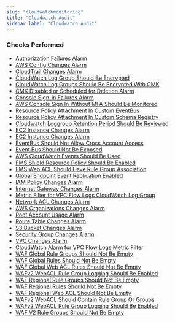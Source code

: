 ```yaml
---
slug: "cloudwatchmonitoring"
title: "Cloudwatch Audit"
sidebar_label: "Cloudwatch Audit"
---
```


### Checks Performed

- [Authorization Failures Alarm](cloudwatchmonitoring/rules/authorization_failures_alarm)
- [AWS Config Changes Alarm](cloudwatchmonitoring/rules/aws_config_changes_alarm)
- [CloudTrail Changes Alarm](cloudwatchmonitoring/rules/cloudtrail_changes_alarm)
- [CloudWatch Log Group Should Be Encrypted](cloudwatchmonitoring/rules/cloudwatch_log_groups_not_encrypted)
- [CloudWatch Log Groups Should Be Encrypted With CMK](cloudwatchmonitoring/rules/cloudwatch_log_groups_with_cmk)
- [CMK Disabled or Scheduled for Deletion Alarm](cloudwatchmonitoring/rules/cmk_disabled_or_scheduled_for_deletion_alarm)
- [Console Sign-in Failures Alarm](cloudwatchmonitoring/rules/console_sign_in_failures_alarm)
- [AWS Console Sign In Without MFA Should Be Monitored](cloudwatchmonitoring/rules/console_sign_in_without_mfa)
- [Resource Policy Attachment In Custom EventBus](cloudwatchmonitoring/rules/custom_eventbus_policy_attached)
- [Resource Policy Attachment In Custom Schema Registry](cloudwatchmonitoring/rules/custom_schema_registry_policy_attached)
- [Cloudwatch Loggroup Retention Period Should Be Reviewed](cloudwatchmonitoring/rules/cw_loggroup_retention_period_check)
- [EC2 Instance Changes Alarm](cloudwatchmonitoring/rules/ec2_instance_changes_alarm)
- [EC2 Instance Changes Alarm](cloudwatchmonitoring/rules/ec2_large_instance_changes_alarm)
- [EventBus Should Not Allow Cross Account Access](cloudwatchmonitoring/rules/event_bus_cross_account_access)
- [Event Bus Should Not Be Exposed](cloudwatchmonitoring/rules/event_bus_exposed)
- [AWS CloudWatch Events Should Be Used](cloudwatchmonitoring/rules/events_in_use)
- [FMS Shield Resource Policy Should Be Enabled](cloudwatchmonitoring/rules/fms_shield_resource_policy)
- [FMS Web ACL Should Have Rule Group Association](cloudwatchmonitoring/rules/fms_webacl_rulegroup_association)
- [Global Endpoint Event Replication Enabled](cloudwatchmonitoring/rules/global_endpoint_event_replication_enabled)
- [IAM Policy Changes Alarm](cloudwatchmonitoring/rules/iam_policy_changes_alarm)
- [Internet Gateway Changes Alarm](cloudwatchmonitoring/rules/internet_gateway_changes_alarm)
- [Metric Filter for VPC Flow Logs CloudWatch Log Group](cloudwatchmonitoring/rules/metric_filter_for_vpc_flow_logs)
- [Network ACL Changes Alarm](cloudwatchmonitoring/rules/network_acl_changes_alarm)
- [AWS Organizations Changes Alarm](cloudwatchmonitoring/rules/organizations_changes_alarm)
- [Root Account Usage Alarm](cloudwatchmonitoring/rules/root_account_usage_alarm)
- [Route Table Changes Alarm](cloudwatchmonitoring/rules/route_table_changes_alarm)
- [S3 Bucket Changes Alarm](cloudwatchmonitoring/rules/s3_bucket_changes_alarm)
- [Security Group Changes Alarm](cloudwatchmonitoring/rules/security_group_changes_alarm)
- [VPC Changes Alarm](cloudwatchmonitoring/rules/vpc_changes_alarm)
- [CloudWatch Alarm for VPC Flow Logs Metric Filter](cloudwatchmonitoring/rules/vpc_flow_logs_metric_filter)
- [WAF Global Rule Groups Should Not Be Empty](cloudwatchmonitoring/rules/waf_global_rulegroup_not_empty)
- [WAF Global Rules Should Not Be Empty](cloudwatchmonitoring/rules/waf_global_rules_not_empty)
- [WAF Global Web ACL Rules Should Not Be Empty](cloudwatchmonitoring/rules/waf_global_webacl_not_empty)
- [WAFv2 WebACL Rule Group Logging Should Be Enabled](cloudwatchmonitoring/rules/waf_logging_enabled)
- [WAF Regional Rule Groups Should Not Be Empty](cloudwatchmonitoring/rules/waf_regional_rulegroup_not_empty)
- [WAF Regional Rules Should Not Be Empty](cloudwatchmonitoring/rules/waf_regional_rules_not_empty)
- [WAF Regional Web ACL Should Not Be Empty](cloudwatchmonitoring/rules/waf_regional_webacl_not_empty)
- [WAFv2 WebACL Should Contain Rule Group Or Groups](cloudwatchmonitoring/rules/wafv2_acl_rule_group)
- [WAFv2 WebACL Rule Group Logging Should Be Enabled](cloudwatchmonitoring/rules/wafv2_acl_rule_group_logging_enabled)
- [WAF V2 Rule Groups Should Not Be Empty](cloudwatchmonitoring/rules/wafv2_rulegroup_not_empty_rule)
